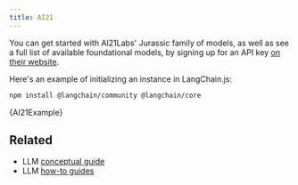 ```yaml
---
title: AI21
---
```


You can get started with AI21Labs' Jurassic family of models, as well as see a full list of available foundational models, by signing up for an API key [on their website](https://www.ai21.com/).

Here's an example of initializing an instance in LangChain.js:


<IntegrationInstallTooltip/>

```bash npm2yarn
npm install @langchain/community @langchain/core
```


<CodeBlock language="typescript">{AI21Example}</CodeBlock>

## Related

- LLM [conceptual guide](/oss/concepts/text_llms)
- LLM [how-to guides](/oss/how-to/#llms)
